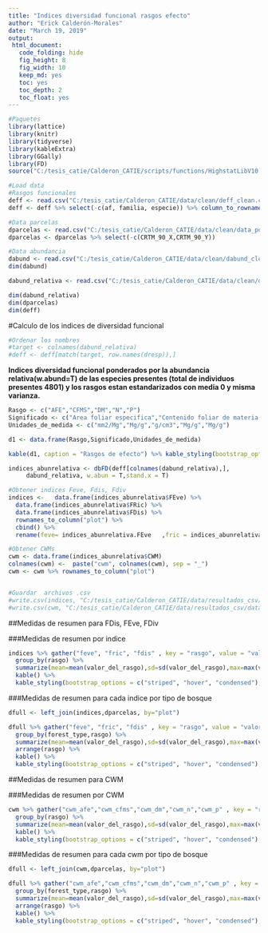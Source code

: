 ```yaml
---
title: "Indices diversidad funcional rasgos efecto"
author: "Erick Calderón-Morales"
date: "March 19, 2019"
output:   
 html_document:
   code_folding: hide
   fig_height: 8
   fig_width: 10
   keep_md: yes
   toc: yes
   toc_depth: 2
   toc_float: yes
---
```


```r
#Paquetes
library(lattice)
library(knitr)
library(tidyverse)
library(kableExtra)
library(GGally)
library(FD)
source("C:/tesis_catie/Calderon_CATIE/scripts/functions/HighstatLibV10.R")
```

```r
#Load data
#Rasgos funcionales
deff <- read.csv("C:/tesis_catie/Calderon_CATIE/data/clean/deff_clean.csv",header = T)
deff <- deff %>% select(-c(af, familia, especie)) %>% column_to_rownames("coespec")

#Data parcelas
dparcelas <- read.csv("C:/tesis_catie/Calderon_CATIE/data/clean/data_posicion_parcelas.csv", header = T)
dparcelas <- dparcelas %>% select(-c(CRTM_90_X,CRTM_90_Y))

#Data abundancia
dabund <- read.csv("C:/tesis_catie/Calderon_CATIE/data/clean/dabund_clean.csv", header = T, row.names = 1)
dim(dabund)

dabund_relativa <- read.csv("C:/tesis_catie/Calderon_CATIE/data/clean/dabund_relativa_clean.csv", header = T, row.names = 1)

dim(dabund_relativa)
dim(dparcelas)
dim(deff)

```


#Calculo de los indices de diversidad funcional 

```r
#Ordenar los nombres 
#target <- colnames(dabund_relativa) 
#deff <- deff[match(target, row.names(dresp)),]
```

__Indices diversidad funcional ponderados por la abundancia relativa(w.abund=T) de las especies presentes (total de individuos presentes 4801) y los rasgos estan estandarizados con media 0 y misma varianza.__


```r
Rasgo <- c("AFE","CFMS","DM","N","P")
Significado <- c("Area foliar especifica","Contenido foliar de materia seca","Densidad de madera","Concentracion foliar de nitrogeno","Concentracion foliar de fosforo")
Unidades_de_medida <- c("mm2/Mg","Mg/g","g/cm3","Mg/g","Mg/g")

d1 <- data.frame(Rasgo,Significado,Unidades_de_medida)

kable(d1, caption = "Rasgos de efecto") %>% kable_styling(bootstrap_options = c("striped", "hover", "condensed"),full_width = F)

```


```r
indices_abunrelativa <- dbFD(deff[colnames(dabund_relativa),],
     dabund_relativa, w.abun = T,stand.x = T)
```



```r
#Obtener indices Feve, Fdis, Fdiv
indices <-   data.frame(indices_abunrelativa$FEve) %>% 
  data.frame(indices_abunrelativa$FRic) %>% 
  data.frame(indices_abunrelativa$FDis) %>% 
  rownames_to_column("plot") %>% 
  cbind() %>% 
  rename(feve= indices_abunrelativa.FEve   ,fric = indices_abunrelativa.FRic, fdis= indices_abunrelativa.FDis )

#Obtener CWMs
cwm <- data.frame(indices_abunrelativa$CWM) 
colnames(cwm) <-  paste("cwm", colnames(cwm), sep = "_") 
cwm <- cwm %>% rownames_to_column("plot")


#Guardar  archivos .csv
#write.csv(indices, "C:/tesis_catie/Calderon_CATIE/data/resultados_csv/data_indices_eff_fdiver.csv")
#write.csv(cwm, "C:/tesis_catie/Calderon_CATIE/data/resultados_csv/data_cwm_eff.csv")
```



##Medidas de resumen para FDis, FEve, FDiv

###Medidas de resumen por indice
```r

indices %>% gather("feve", "fric", "fdis" , key = "rasgo", value = "valor_del_rasgo") %>% 
  group_by(rasgo) %>% 
  summarize(mean=mean(valor_del_rasgo),sd=sd(valor_del_rasgo),max=max(valor_del_rasgo),min=min(valor_del_rasgo)) %>%
  kable() %>% 
  kable_styling(bootstrap_options = c("striped", "hover", "condensed"),full_width = F)

```

###Medidas de resumen para cada indice por tipo de bosque
```r
dfull <- left_join(indices,dparcelas, by="plot") 

dfull %>% gather("feve", "fric", "fdis" , key = "rasgo", value = "valor_del_rasgo") %>% 
  group_by(forest_type,rasgo) %>% 
  summarize(mean=mean(valor_del_rasgo),sd=sd(valor_del_rasgo),max=max(valor_del_rasgo),min=min(valor_del_rasgo)) %>%
  arrange(rasgo) %>% 
  kable() %>% 
  kable_styling(bootstrap_options = c("striped", "hover", "condensed"),full_width = F)

```


##Medidas de resumen para CWM


###Medidas de resumen por CWM
```r
cwm %>% gather("cwm_afe","cwm_cfms","cwm_dm","cwm_n","cwm_p" , key = "rasgo", value = "valor_del_rasgo") %>% 
  group_by(rasgo) %>% 
  summarize(mean=mean(valor_del_rasgo),sd=sd(valor_del_rasgo),max=max(valor_del_rasgo),min=min(valor_del_rasgo)) %>%
  kable() %>% 
  kable_styling(bootstrap_options = c("striped", "hover", "condensed"),full_width = F)
```

###Medidas de resumen para cada cwm por tipo de bosque
```r
dfull <- left_join(cwm,dparcelas, by="plot") 

dfull %>% gather("cwm_afe","cwm_cfms","cwm_dm","cwm_n","cwm_p" , key = "rasgo", value = "valor_del_rasgo") %>% 
  group_by(forest_type,rasgo) %>% 
  summarize(mean=mean(valor_del_rasgo),sd=sd(valor_del_rasgo),max=max(valor_del_rasgo),min=min(valor_del_rasgo)) %>%
  arrange(rasgo) %>% 
  kable() %>% 
  kable_styling(bootstrap_options = c("striped", "hover", "condensed"),full_width = F)

```

